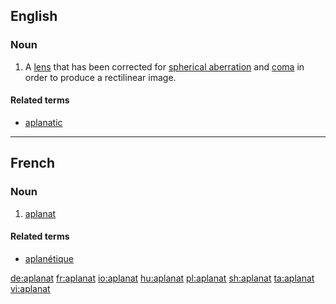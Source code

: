 ==English==

===Noun===
{{en-noun}}

# {{lb|en|optics}} A [[lens]] that has been corrected for [[spherical aberration]] and [[coma]] in order to produce a rectilinear image.

====Related terms====
* [[aplanatic]]

----

==French==

===Noun===
{{fr-noun|m}}

# [[#English|aplanat]]

====Related terms====
* [[aplanétique]]

[[de:aplanat]]
[[fr:aplanat]]
[[io:aplanat]]
[[hu:aplanat]]
[[pl:aplanat]]
[[sh:aplanat]]
[[ta:aplanat]]
[[vi:aplanat]]